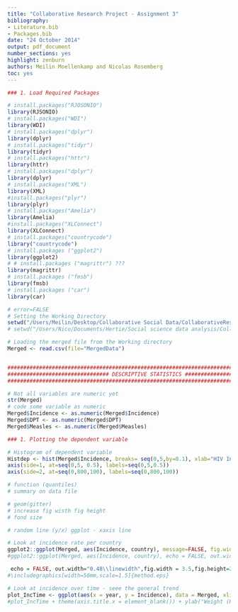 ```yaml
---
title: "Collaborative Research Project - Assignment 3"
bibliography:
- Literature.bib
- Packages.bib
date: "24 October 2014"
output: pdf_document
number_sections: yes
highlight: zenburn
authors: Meilin Moellenkamp and Nicolas Rosemberg
toc: yes
---
```



```r

### 1. Load Required Packages

# install.packages("RJOSONIO")  
library(RJSONIO)
# install.packages("WDI")  
library(WDI)
# install.packages("dplyr")  
library(dplyr) 
# install.packages("tidyr")  
library(tidyr)
# install.packages("httr")  
library(httr) 
# install.packages("dplyr")  
library(dplyr)
# install.packages("XML")  
library(XML)
#install.packages("plyr")
library(plyr)
# install.packages("Amelia")  
library(Amelia) 
#install.packages("XLConnect")
library(XLConnect)    
# install.packages("countrycode")
library("countrycode")
# install.packages ("ggplot2")
library(ggplot2)
# # install.packages ("magrittr") ???
library(magrittr)
# install.packages ("fmsb")
library(fmsb)
# install.packages ("car")
library(car)
```

```r
# error=FALSE
# Setting the Working Directory
setwd("/Users/Meilin/Desktop/Collaborative Social Data/CollaborativeResearchProject")
# setwd("/Users/Nico/Documents/Hertie/Social science data analysis/CollaborativeResearchProject")

# Loading the merged file from the Working directory
Merged <- read.csv(file="MergedData")


####################################################################################
################################ DESCRIPTIVE STATISTICS ############################
####################################################################################

# Not all variables are numeric yet
str(Merged)
# code some variable as numeric
Merged$Incidence <- as.numeric(Merged$Incidence)
Merged$DPT <- as.numeric(Merged$DPT)
Merged$Measles <- as.numeric(Merged$Measles)

### 1. Plotting the dependent variable

# Histogram of dependent variable
Histdep <- hist(Merged$Incidence, breaks= seq(0,5,by=0.1), xlab="HIV Incidence Rate")
axis(side=1, at=seq(0,5, 0.5), labels=seq(0,5,0.5))
axis(side=2, at=seq(0,800,100), labels=seq(0,800,100))

# function (quantiles)
# summary on data file

# geom(gitter)
# increase fig wisth fig height
# fond size

# random line (y/x) ggplot - xaxis line
```

```r
# Look at incidence rate per country
ggplot2::ggplot(Merged, aes(Incidence, country), message=FALSE, fig.width=20, fig.height=30) + geom_point() + theme_bw()
#ggplot2::ggplot(Merged, aes(Incidence, country), echo = FALSE, out.width="0.6\\linewidth",fig.width = 3.5,fig.height=2) + geom_point() + theme_bw()

 echo = FALSE, out.width="0.48\\linewidth",fig.width = 3.5,fig.height=2
#\includegraphics[width=50mm,scale=1.5]{method.eps}
```

```r
# Look at incidence over time - seee the general trend
plot_IncTime <- ggplot(aes(x = year, y = Incidence), data = Merged, xlim=c(2000,2012), ylim=c(0,5) + geom_point() + theme_bw() + geom_smooth())
#plot_IncTime + theme(axis.title.x = element_blank()) + ylab("Weight (Kg)")
```


